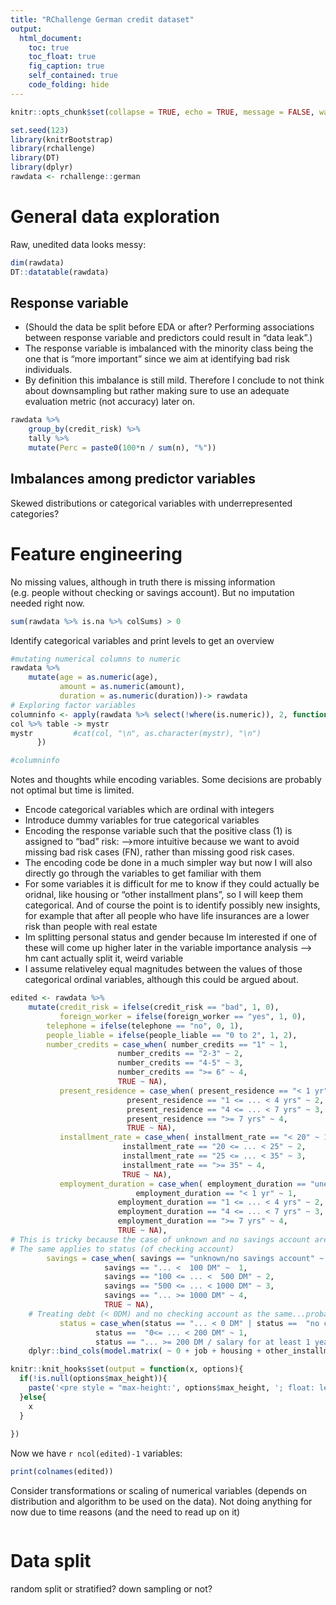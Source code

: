 ```yaml
---
title: "RChallenge German credit dataset"
output:
  html_document:
    toc: true
    toc_float: true
    fig_caption: true
    self_contained: true
    code_folding: hide
---
```


```r
knitr::opts_chunk$set(collapse = TRUE, echo = TRUE, message = FALSE, warning = FALSE)
```


```r
set.seed(123)
library(knitrBootstrap)
library(rchallenge)
library(DT)
library(dplyr)
rawdata <- rchallenge::german
```

# General data exploration 

Raw, unedited data looks messy:

```r
dim(rawdata)
DT::datatable(rawdata)
```

## Response variable 

- (Should the data be split before EDA or after? Performing associations between response variable and predictors could result in "data leak".)   
- The response variable is imbalanced with the minority class being the one that is "more important" since we aim at identifying bad risk individuals.  
- By definition this imbalance is still mild. Therefore I conclude to not think about downsampling but rather making sure to use an adequate evaluation metric (not accuracy) later on.   
```r
rawdata %>%
	group_by(credit_risk) %>%
	tally %>%
	mutate(Perc = paste0(100*n / sum(n), "%"))
```

## Imbalances among predictor variables

Skewed distributions or categorical variables with underrepresented categories?





# Feature engineering 


No missing values, although in truth there is missing information (e.g. people without checking or savings account). But no imputation needed right now.

```r
sum(rawdata %>% is.na %>% colSums) > 0
```

Identify categorical variables and print levels to get an overview

```r
#mutating numerical columns to numeric  
rawdata %>% 
	mutate(age = as.numeric(age),
	       amount = as.numeric(amount),
	       duration = as.numeric(duration))-> rawdata
# Exploring factor variables
columninfo <- apply(rawdata %>% select(!where(is.numeric)), 2, function(col) {
col %>% table -> mystr
mystr	      #cat(col, "\n", as.character(mystr), "\n")
	  })

#columninfo
```

Notes and thoughts while encoding variables. Some decisions are probably not optimal but time is limited.  

- Encode categorical variables which are ordinal with integers
- Introduce dummy variables for true categorical variables
- Encoding the response variable such that the positive class (1) is assigned to "bad" risk: 
	-->more intuitive because we want to avoid missing bad risk cases (FN), rather than missing good risk cases.  
- The encoding code be done in a much simpler way but now I will also directly go through the variables to get familiar with them  
- For some variables it is difficult for me to know if they could actually be oridnal, like housing or "other installment plans", so I will keep them categorical. And of course the point is to identify possibly new insights, for example that after all people who have life insurances are a lower risk than people with real estate  
- Im splitting personal status and gender because Im interested if one of these will come up higher later in the variable importance analysis --> hm cant actually split it, weird variable  
- I assume relativeley equal magnitudes between the values of those categorical ordinal variables, although this could be argued about. 


```r
edited <- rawdata %>%
	mutate(credit_risk = ifelse(credit_risk == "bad", 1, 0), 
	       foreign_worker = ifelse(foreign_worker == "yes", 1, 0),
		telephone = ifelse(telephone == "no", 0, 1),
		people_liable = ifelse(people_liable == "0 to 2", 1, 2),
		number_credits = case_when( number_credits == "1" ~ 1,
					    number_credits == "2-3" ~ 2,
					    number_credits == "4-5" ~ 3,
					    number_credits == ">= 6" ~ 4,
					    TRUE ~ NA),
	       present_residence = case_when( present_residence == "< 1 yr" ~ 1,
					      present_residence == "1 <= ... < 4 yrs" ~ 2,
					      present_residence == "4 <= ... < 7 yrs" ~ 3,
					      present_residence == ">= 7 yrs" ~ 4,
					      TRUE ~ NA),
	       installment_rate = case_when( installment_rate == "< 20" ~ 1,
					     installment_rate == "20 <= ... < 25" ~ 2,
					     installment_rate == "25 <= ... < 35" ~ 3,
					     installment_rate == ">= 35" ~ 4,
					     TRUE ~ NA),
	       employment_duration = case_when( employment_duration == "unemployed" ~ 0,
					        employment_duration == "< 1 yr" ~ 1,
						employment_duration == "1 <= ... < 4 yrs" ~ 2,
						employment_duration == "4 <= ... < 7 yrs" ~ 3,
						employment_duration == ">= 7 yrs" ~ 4,
						TRUE ~ NA),
# This is tricky because the case of unknown and no savings account are not necessarily the same. First intuition is to rate it as the lowest cateogory but it could also be a NA, the problem is its 600 values..Other option is to leave this variable categorical even though it is clearly ordinal
# The same applies to status (of checking account)
	 	savings = case_when( savings == "unknown/no savings account" ~ 0,
				     savings == "... <  100 DM" ~  1,
				     savings == "100 <= ... <  500 DM" ~ 2,
				     savings == "500 <= ... < 1000 DM" ~ 3,
				     savings == "... >= 1000 DM" ~ 4,
				     TRUE ~ NA),
	# Treating debt (< 0DM) and no checking account as the same...probably not a good idea
	       status = case_when(status == "... < 0 DM" | status ==  "no checking account" ~ 0,
				   status ==  "0<= ... < 200 DM" ~ 1,
				   status == "... >= 200 DM / salary for at least 1 year" ~ 2)) %>%
	dplyr::bind_cols(model.matrix( ~ 0 + job + housing + other_installment_plans + property + other_debtors + personal_status_sex + purpose + credit_history, rawdata) %>% as.data.frame) 
```

```r
knitr::knit_hooks$set(output = function(x, options){
  if(!is.null(options$max_height)){
    paste('<pre style = "max-height:', options$max_height, '; float: left; width: 700px; overflow-y: auto;">', x, "</pre>", sep = "")
  }else{
    x
  }
  
})
```

Now we have `r ncol(edited)-1` variables: 

```r
print(colnames(edited))
```


Consider transformations or scaling of numerical variables (depends on distribution and algorithm to be used on the data). Not doing anything for now due to time reasons (and the need to read up on it)

```r
```



# Data split

random split or stratified?
down sampling or not?

